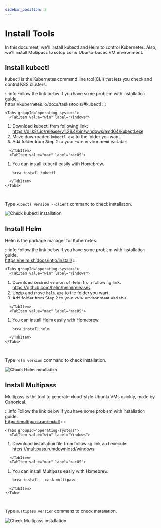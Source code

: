 ```yaml
---
sidebar_position: 2
---
```


# Install Tools

In this document, we'll install kubectl and Helm to control Kubernetes. Also, we'll install Multipass to setup some Ubuntu-based VM environment.

## Install kubectl

kubectl is the Kubernetes command line tool(CLI) that lets you check and control K8S clusters.


:::info
Follow the link below if you have some problem with installation guide.  
https://kubernetes.io/docs/tasks/tools/#kubectl
:::

```mdx-code-block
<Tabs groupId="operating-systems">
  <TabItem value="win" label="Windows">
```

1. Download kubectl from following link:  
   https://dl.k8s.io/release/v1.28.4/bin/windows/amd64/kubectl.exe
2. Move downloaded `kubectl.exe` to the folder you want.
3. Add folder from Step 2 to your `PATH` environment variable.

```mdx-code-block
  </TabItem>
  <TabItem value="mac" label="macOS">
```

1. You can install kubectl easily with Homebrew.  
   ```
   brew install kubectl
   ```

```mdx-code-block
  </TabItem>
</Tabs>
```

<br />

Type `kubectl version --client` command to check installation.

![Check kubectl installation](./img/1-2-check-kubectl.png)

## Install Helm

Helm is the package manager for Kubernetes.

:::info
Follow the link below if you have some problem with installation guide.  
https://helm.sh/docs/intro/install/
:::

```mdx-code-block
<Tabs groupId="operating-systems">
  <TabItem value="win" label="Windows">
```

1. Download desired version of Helm from following link:  
   https://github.com/helm/helm/releases
2. Unzip and move `helm.exe` to the folder you want.
3. Add folder from Step 2 to your `PATH` environment variable.

```mdx-code-block
  </TabItem>
  <TabItem value="mac" label="macOS">
```

1. You can install Helm easily with Homebrew.  
   ```
   brew install helm
   ```

```mdx-code-block
  </TabItem>
</Tabs>
```

<br />

Type `helm version` command to check installation.

![Check Helm installation](./img/1-2-check-helm.png)

## Install Multipass

Multipass is the tool to generate cloud-style Ubuntu VMs quickly, made by Canonical.

:::info
Follow the link below if you have some problem with installation guide.  
https://multipass.run/install
:::

```mdx-code-block
<Tabs groupId="operating-systems">
  <TabItem value="win" label="Windows">
```

1. Download installation file from following link and execute:  
   https://multipass.run/download/windows

```mdx-code-block
  </TabItem>
  <TabItem value="mac" label="macOS">
```

1. You can install Multipass easily with Homebrew.  
   ```
   brew install --cask multipass
   ```

```mdx-code-block
  </TabItem>
</Tabs>
```

<br />

Type `multipass version` command to check installation.

![Check Multipass installation](./img/1-2-check-multipass.png)

<!--Re-edited on 240119-->